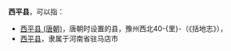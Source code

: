 '''西平县'''，可以指：
*[[西平县_(唐朝)|西平县 (唐朝)]]，唐朝时设置的县，豫州西北40-{里}-（《括地志》），{{cn|在今广东省境|time=2016-04-30}}
*[[西平县|西平县]]，隶属于河南省驻马店市
{{Disambig|X|Cat=三字中国县名消歧义}}